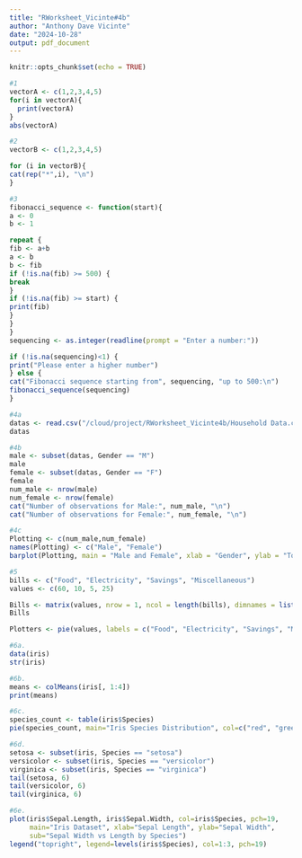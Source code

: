 ```yaml
---
title: "RWorksheet_Vicinte#4b"
author: "Anthony Dave Vicinte"
date: "2024-10-28"
output: pdf_document
---
```


```r
knitr::opts_chunk$set(echo = TRUE)
```

```r
#1
vectorA <- c(1,2,3,4,5)
for(i in vectorA){
  print(vectorA)
}
abs(vectorA)
```
```r
#2
vectorB <- c(1,2,3,4,5)

for (i in vectorB){
cat(rep("*",i), "\n")
}
```
```r
#3
fibonacci_sequence <- function(start){
a <- 0
b <- 1

repeat {
fib <- a+b
a <- b
b <- fib
if (!is.na(fib) >= 500) {
break
}
if (!is.na(fib) >= start) {
print(fib)
}
}
}
sequencing <- as.integer(readline(prompt = "Enter a number:"))

if (!is.na(sequencing)<1) {
print("Please enter a higher number")
} else {
cat("Fibonacci sequence starting from", sequencing, "up to 500:\n")
fibonacci_sequence(sequencing)
}
```
```r
#4a
datas <- read.csv("/cloud/project/RWorksheet_Vicinte4b/Household Data.csv")
datas
```
```r
#4b
male <- subset(datas, Gender == "M")
male
female <- subset(datas, Gender == "F")
female
num_male <- nrow(male)
num_female <- nrow(female)
cat("Number of observations for Male:", num_male, "\n")
cat("Number of observations for Female:", num_female, "\n")
```
```r
#4c
Plotting <- c(num_male,num_female)
names(Plotting) <- c("Male", "Female")
barplot(Plotting, main = "Male and Female", xlab = "Gender", ylab = "Total Numbers", col = c("blue", "cyan"),legend.text = TRUE, beside = TRUE)
```
```r
#5
bills <- c("Food", "Electricity", "Savings", "Miscellaneous")
values <- c(60, 10, 5, 25)

Bills <- matrix(values, nrow = 1, ncol = length(bills), dimnames = list(NULL, bills))
Bills

Plotters <- pie(values, labels = c("Food", "Electricity", "Savings", "Miscellaneous"),col = c("lightblue", "lightgreen", "lightcoral", "lightsalmon"), main = "Expenditures" )

```
```r
#6a.
data(iris)
str(iris)
```
```r
#6b.
means <- colMeans(iris[, 1:4])
print(means)
```
```r
#6c.
species_count <- table(iris$Species)
pie(species_count, main="Iris Species Distribution", col=c("red", "green", "blue"), labels=names(species_count))
```
```r
#6d.
setosa <- subset(iris, Species == "setosa")
versicolor <- subset(iris, Species == "versicolor")
virginica <- subset(iris, Species == "virginica")
tail(setosa, 6)
tail(versicolor, 6)
tail(virginica, 6)
```
```r
#6e.
plot(iris$Sepal.Length, iris$Sepal.Width, col=iris$Species, pch=19,
     main="Iris Dataset", xlab="Sepal Length", ylab="Sepal Width",
     sub="Sepal Width vs Length by Species")
legend("topright", legend=levels(iris$Species), col=1:3, pch=19) 
```

